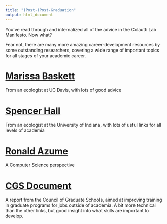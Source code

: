 ```yaml
---
title: "(Post-)Post-Graduation"
output: html_document
---
```


You've read through and internalized all of the advice in the Colautti Lab Manifesto. Now what?

Fear not, there are many more amazing career-development resources by some outstanding researchers, covering a wide range of important topics for all stages of your academic career.

# [Marissa Baskett](http://www.des.ucdavis.edu/faculty/baskett/links.html)

From an ecologist at UC Davis, with lots of good advice 

# [Spencer Hall](http://www.indiana.edu/~halllab/grad-student-resources.html)

From an ecologist at the University of Indiana, with lots of usful links for all levels of academia 

# [Ronald Azume](http://www.cs.unc.edu/~azuma/hitch4.html)

A Computer Science perspective 

# [CGS Document](http://cgsnet.org/ckfinder/userfiles/files/CGS_ProfDev_STEMGrads16_web.pdf)

A report from the Council of Graduate Schools, aimed at improving training in graduate programs for jobs outside of academia. A bit more technical than the other links, but good insight into what skills are important to develop.